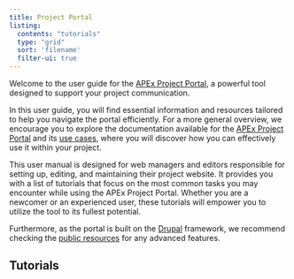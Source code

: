 ```yaml
---
title: Project Portal
listing:
  contents: "tutorials"
  type: "grid"
  sort: 'filename'
  filter-ui: true
---
```


Welcome to the user guide for the [APEx Project Portal](../../instantiation/project_portal.md), a powerful tool designed
to support your project communication.

In this user guide, you will find essential information and resources tailored to help you navigate the portal efficiently.
For a more general overview, we encourage you to explore the  documentation available for the
[APEx Project Portal](../../instantiation/project_portal.md) and its [use cases](../../instantiation/usecases.qmd), where
you will discover how you can effectively use it within your project.

This user manual is designed for web managers and editors responsible for setting up, editing, and maintaining their project
website. It provides you with a list of tutorials that focus on the most common tasks you may encounter while using the APEx
Project Portal. Whether you are a newcomer or an experienced user, these tutorials will empower you to utilize the tool to
its fullest potential.

Furthermore, as the portal is built on the [Drupal](https://new.drupal.org/home) framework, we recommend checking the
[public resources](https://new.drupal.org/docs/drupal-cms) for any advanced features.

## Tutorials
